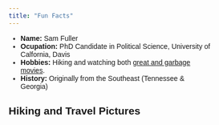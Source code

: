```yaml
---
title: "Fun Facts"
---
```


-   **Name:** Sam Fuller
-   **Ocupation:** PhD Candidate in Political Science, University of Calfornia, Davis
-   **Hobbies:** Hiking and watching both [great and garbage movies](https://letterboxd.com/sfmcrfuller/).
-   **History:** Originally from the Southeast (Tennessee & Georgia)

<head>

<meta name="viewport" content="width=device-width, initial-scale=1">

```{=html}
<style>
* {box-sizing: border-box;}
body {font-family: Verdana, sans-serif;}
.mySlides {display: none;}
img {vertical-align: middle;}

/* Slideshow container */
.slideshow-container {
  max-width: 1000px;
  position: relative;
  margin: auto;
}

/* Caption text */
.text {
  color: #f2f2f2;
  font-size: 15px;
  padding: 8px 12px;
  position: absolute;
  bottom: 8px;
  width: 100%;
  text-align: center;
}


/* Fading animation */
.fade {
  -webkit-animation-name: fade;
  -webkit-animation-duration: 5s;
  animation-name: fade;
  animation-duration: 5s;
}

@-webkit-keyframes fade {
  from {opacity: .8} 
  to {opacity: 1}
}

@keyframes fade {
  from {opacity: .8} 
  to {opacity: 1}
}

/* On smaller screens, decrease text size */
@media only screen and (max-width: 300px) {
  .text {font-size: 11px}
}
</style>
```
</head>

<body>

<h2>Hiking and Travel Pictures</h2>

::: slideshow-container
::: {.mySlides .fade}
<img src="images/berryessa.jpg" style="width:100%"/>

::: text
Lake Berryessa (2020)
:::
:::

::: {.mySlides .fade}
<img src="images/yosemite.jpg" style="width:100%"/>

::: text
Yosemite's Vernal Falls (2019)
:::
:::

::: {.mySlides .fade}
<img src="images/matterhorn.jpg" style="width:100%"/>

::: text
The Matterhorn (2017)
:::
:::

::: {.mySlides .fade}
<img src="images/quilotoa.jpg" style="width:100%"/>

::: text
Quilotoa, Ecuador (2015)
:::
:::

::: {.mySlides .fade}
<img src="images/grandcanyon.jpg" style="width:100%"/>

::: text
The Grand Canyon (2017)
:::
:::
:::

<br>

::: {style="text-align:center"}
:::

```{=html}
<script>
var slideIndex = 0;
showSlides();

function showSlides() {
  var i;
  var slides = document.getElementsByClassName("mySlides");
  var dots = document.getElementsByClassName("dot");
  for (i = 0; i < slides.length; i++) {
    slides[i].style.display = "none";  
  }
  slideIndex++;
  if (slideIndex > slides.length) {slideIndex = 1}    
  for (i = 0; i < dots.length; i++) {
    dots[i].className = dots[i].className.replace(" active", "");
  }
  slides[slideIndex-1].style.display = "block";  
  dots[slideIndex-1].className += " active";
  setTimeout(showSlides, 5000); // Change image every 5 seconds
}
</script>
```
</body>